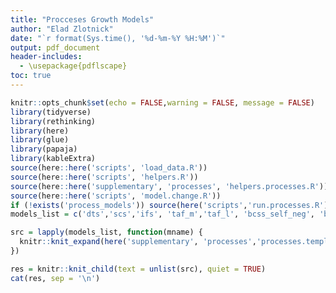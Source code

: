 ```yaml
---
title: "Procceses Growth Models"
author: "Elad Zlotnick"
date: "`r format(Sys.time(), '%d-%m-%Y %H:%M')`"
output: pdf_document
header-includes:
  - \usepackage{pdflscape}
toc: true
---
```


```r
knitr::opts_chunk$set(echo = FALSE,warning = FALSE, message = FALSE)
library(tidyverse)
library(rethinking)
library(here)
library(glue)
library(papaja)
library(kableExtra)
source(here::here('scripts', 'load_data.R'))
source(here::here('scripts', 'helpers.R'))
source(here::here('supplementary', 'processes', 'helpers.processes.R'))
source(here::here('scripts', 'model.change.R'))
if (!exists('process_models')) source(here('scripts','run.processes.R'))
models_list = c('dts','scs','ifs', 'taf_m','taf_l', 'bcss_self_neg', 'bcss_other_neg','bcss_self_pos', 'bcss_other_pos', 'mcq_confidence','mcq_worry','mcq_self','mcq_danger','mcq_control')
```
\begin{landscape}

```r
table_data = purrr::map(models_list, function(mname){
  proc = process_models[[mname]]
  
  delta.wet = (proc$wet[,1]-proc$wet[,2])/proc$sd.wet
  delta.ew = (proc$ew[,1]-proc$ew[,2])/proc$sd.ew
  delta = delta.wet - delta.ew

  return(data.frame(
    name = mname,
    WET.E = mean(delta.wet),
    WET.CI = sprintf("[%.2f,%.2f]", quantile(delta.wet, .055), quantile(delta.wet, .945)),
    WET.p = mean(delta.wet>0) %>% p_star(),
    ew.E = mean(delta.ew),
    ew.CI = sprintf("[%.2f,%.2f]", quantile(delta.ew, .055), quantile(delta.ew, .945)),
    ew.p = mean(delta.ew>0) %>% p_star(),
    diff.E = mean(delta),
    diff.CI = sprintf("[%.2f,%.2f]", quantile(delta, .055), quantile(delta, .945)),
    diff.p = mean(delta>0) %>% p_star()
  ))
}) %>% bind_rows

table_data %>%
  mutate(name = map_name(name)) %>%
  apa_table(
    caption = 'Process estimates for each of the proposed mechanisms in WET.',
    col.names = c('Measure','$d$','89\\% CI', 'P(>0)', '$d$','89\\% CI', 'P(>0)','$d$','89\\% CI', 'P(>0)'),
    col_spanners = list(WET = c(2,4), NIW = c(5,7), Change = c(8,10 )),
    stub_indents = list(TAF = 4:5, BCSS = 6:9, MCQ = 10:14),
    span_text_columns = TRUE,
    note = " † Indicates a measure of strength or positive attributes and negative change should be interpreted as improvement",
    escape = TRUE
  )
```

\end{landscape}

```r
src = lapply(models_list, function(mname) {
  knitr::knit_expand(here('supplementary', 'processes','processes.template.Rmd'),mname=mname)
})

res = knitr::knit_child(text = unlist(src), quiet = TRUE)
cat(res, sep = '\n')
```
